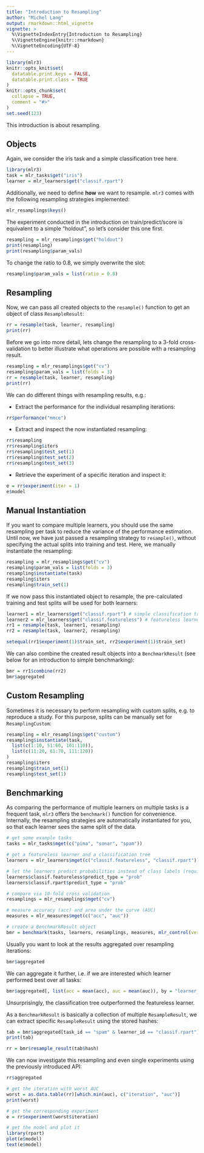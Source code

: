 ```yaml
---
title: "Introduction to Resampling"
author: "Michel Lang"
output: rmarkdown::html_vignette
vignette: >
  %\VignetteIndexEntry{Introduction to Resampling}
  %\VignetteEngine{knitr::rmarkdown}
  %\VignetteEncoding{UTF-8}
---
```


```r
library(mlr3)
knitr::opts_knit$set(
  datatable.print.keys = FALSE,
  datatable.print.class = TRUE
)
knitr::opts_chunk$set(
  collapse = TRUE,
  comment = "#>"
)
set.seed(123)
```

This introduction is about resampling.

## Objects

Again, we consider the iris task and a simple classification tree here.

```r
library(mlr3)
task = mlr_tasks$get("iris")
learner = mlr_learners$get("classif.rpart")
```

Additionally, we need to define **how** we want to resample. `mlr3` comes with the following resampling strategies implemented:

```r
mlr_resamplings$keys()
```
The experiment conducted in the introduction on train/predict/score is equivalent to a simple "holdout", so let's consider this one first.

```r
resampling = mlr_resamplings$get("holdout")
print(resampling)
print(resampling$param_vals)
```
To change the ratio to $0.8$, we simply overwrite the slot:

```r
resampling$param_vals = list(ratio = 0.8)
```

## Resampling

Now, we can pass all created objects to the `resample()` function to get an object of class `ResampleResult`:

```r
rr = resample(task, learner, resampling)
print(rr)
```

Before we go into more detail, lets change the resampling to a 3-fold cross-validation to better illustrate what operations are possible with a resampling result.

```r
resampling = mlr_resamplings$get("cv")
resampling$param_vals = list(folds = 3)
rr = resample(task, learner, resampling)
print(rr)
```

We can do different things with resampling results, e.g.:

* Extract the performance for the individual resampling iterations:

```r
rr$performance("mmce")
```

* Extract and inspect the now instantiated resampling:

```r
rr$resampling
rr$resampling$iters
rr$resampling$test_set(1)
rr$resampling$test_set(2)
rr$resampling$test_set(3)
```

* Retrieve the experiment of a specific iteration and inspect it:

```r
e = rr$experiment(iter = 1)
e$model
```

## Manual Instantiation

If you want to compare multiple learners, you should use the same resampling per task to reduce the variance of the performance estimation.
Until now, we have just passed a resampling strategy to `resample()`, without specifying the actual splits into training and test.
Here, we manually instantiate the resampling:

```r
resampling = mlr_resamplings$get("cv")
resampling$param_vals = list(folds = 3)
resampling$instantiate(task)
resampling$iters
resampling$train_set(1)
```
If we now pass this instantiated object to resample, the pre-calculated training and test splits will be used for both learners:

```r
learner1 = mlr_learners$get("classif.rpart") # simple classification tree
learner2 = mlr_learners$get("classif.featureless") # featureless learner, prediction majority class
rr1 = resample(task, learner1, resampling)
rr2 = resample(task, learner2, resampling)

setequal(rr1$experiment(1)$train_set, rr2$experiment(1)$train_set)
```
We can also combine the created result objects into a `BenchmarkResult` (see below for an introduction to simple benchmarking):

```r
bmr = rr1$combine(rr2)
bmr$aggregated
```

## Custom Resampling

Sometimes it is necessary to perform resampling with custom splits, e.g. to reproduce a study.
For this purpose, splits can be manually set for `ResamplingCustom`:

```r
resampling = mlr_resamplings$get("custom")
resampling$instantiate(task,
  list(c(1:10, 51:60, 101:110)),
  list(c(11:20, 61:70, 111:120))
)
resampling$iters
resampling$train_set(1)
resampling$test_set(1)
```


## Benchmarking

As comparing the performance of multiple learners on multiple tasks is a frequent task, `mlr3` offers the `benchmark()` function for convenience.
Internally, the resampling strategies are automatically instantiated for you, so that each learner sees the same split of the data.

```r
# get some example tasks
tasks = mlr_tasks$mget(c("pima", "sonar", "spam"))

# get a featureless learner and a classification tree
learners = mlr_learners$mget(c("classif.featureless", "classif.rpart"))

# let the learners predict probabilities instead of class labels (required for AUC measure)
learners$classif.featureless$predict_type = "prob"
learners$classif.rpart$predict_type = "prob"

# compare via 10-fold cross validation
resamplings = mlr_resamplings$mget("cv")

# measure accuracy (acc) and area under the curve (AUC)
measures = mlr_measures$mget(c("acc", "auc"))

# create a BenchmarkResult object
bmr = benchmark(tasks, learners, resamplings, measures, mlr_control(verbose = FALSE))
```

Usually you want to look at the results aggregated over resampling iterations:
```r
bmr$aggregated
```
We can aggregate it further, i.e. if we are interested which learner performed best over all tasks:
```r
bmr$aggregated[, list(acc = mean(acc), auc = mean(auc)), by = "learner_id"]
```
Unsurprisingly, the classification tree outperformed the featureless learner.

As a `BenchmarkResult` is basically a collection of multiple `ResampleResult`, we can extract specific `ResampleResult` using the stored hashes:
```r
tab = bmr$aggregated[task_id == "spam" & learner_id == "classif.rpart"]
print(tab)

rr = bmr$resample_result(tab$hash)
```
We can now investigate this resampling and even single experiments using the previously introduced API:
```r
rr$aggregated

# get the iteration with worst AUC
worst = as.data.table(rr)[which.min(auc), c("iteration", "auc")]
print(worst)

# get the corresponding experiment
e = rr$experiment(worst$iteration)

# get the model and plot it
library(rpart)
plot(e$model)
text(e$model)
```
